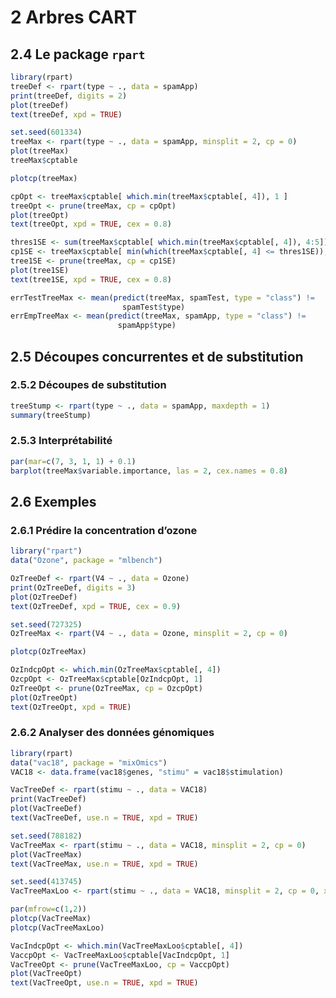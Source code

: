 # 2 Arbres CART

## 2.4 Le package `rpart`

```r
library(rpart)
treeDef <- rpart(type ~ ., data = spamApp)
print(treeDef, digits = 2)
plot(treeDef)
text(treeDef, xpd = TRUE)
```

```r
set.seed(601334)
treeMax <- rpart(type ~ ., data = spamApp, minsplit = 2, cp = 0)
plot(treeMax)
treeMax$cptable
```

```r
plotcp(treeMax)
```

```r
cpOpt <- treeMax$cptable[ which.min(treeMax$cptable[, 4]), 1 ]
treeOpt <- prune(treeMax, cp = cpOpt)
plot(treeOpt)
text(treeOpt, xpd = TRUE, cex = 0.8)
```

```r
thres1SE <- sum(treeMax$cptable[ which.min(treeMax$cptable[, 4]), 4:5])
cp1SE <- treeMax$cptable[ min(which(treeMax$cptable[, 4] <= thres1SE)), 1]
tree1SE <- prune(treeMax, cp = cp1SE)
plot(tree1SE)
text(tree1SE, xpd = TRUE, cex = 0.8)
```

```r
errTestTreeMax <- mean(predict(treeMax, spamTest, type = "class") !=
                         spamTest$type)
errEmpTreeMax <- mean(predict(treeMax, spamApp, type = "class") !=
                        spamApp$type)
```

## 2.5 Découpes concurrentes et de substitution

### 2.5.2 Découpes de substitution

```r
treeStump <- rpart(type ~ ., data = spamApp, maxdepth = 1)
summary(treeStump)
```

### 2.5.3 Interprétabilité

```r
par(mar=c(7, 3, 1, 1) + 0.1)
barplot(treeMax$variable.importance, las = 2, cex.names = 0.8)
```

## 2.6 Exemples

### 2.6.1 Prédire la concentration d’ozone

```r
library("rpart")
data("Ozone", package = "mlbench")
```

```r
OzTreeDef <- rpart(V4 ~ ., data = Ozone)
print(OzTreeDef, digits = 3)
plot(OzTreeDef)
text(OzTreeDef, xpd = TRUE, cex = 0.9)
```

```r
set.seed(727325)
OzTreeMax <- rpart(V4 ~ ., data = Ozone, minsplit = 2, cp = 0)
```

```r
plotcp(OzTreeMax)
```

```r
OzIndcpOpt <- which.min(OzTreeMax$cptable[, 4])
OzcpOpt <- OzTreeMax$cptable[OzIndcpOpt, 1]
OzTreeOpt <- prune(OzTreeMax, cp = OzcpOpt)
plot(OzTreeOpt)
text(OzTreeOpt, xpd = TRUE)
```

### 2.6.2 Analyser des données génomiques

```r
library(rpart)
data("vac18", package = "mixOmics")
VAC18 <- data.frame(vac18$genes, "stimu" = vac18$stimulation)
```

```r
VacTreeDef <- rpart(stimu ~ ., data = VAC18)
print(VacTreeDef)
plot(VacTreeDef)
text(VacTreeDef, use.n = TRUE, xpd = TRUE)
```

```r
set.seed(788182)
VacTreeMax <- rpart(stimu ~ ., data = VAC18, minsplit = 2, cp = 0)
plot(VacTreeMax)
text(VacTreeMax, use.n = TRUE, xpd = TRUE)
```
```r
set.seed(413745)
VacTreeMaxLoo <- rpart(stimu ~ ., data = VAC18, minsplit = 2, cp = 0, xval = nrow(VAC18))
```

```r
par(mfrow=c(1,2))
plotcp(VacTreeMax)
plotcp(VacTreeMaxLoo)
```

```r
VacIndcpOpt <- which.min(VacTreeMaxLoo$cptable[, 4])
VaccpOpt <- VacTreeMaxLoo$cptable[VacIndcpOpt, 1]
VacTreeOpt <- prune(VacTreeMaxLoo, cp = VaccpOpt)
plot(VacTreeOpt)
text(VacTreeOpt, use.n = TRUE, xpd = TRUE)
```